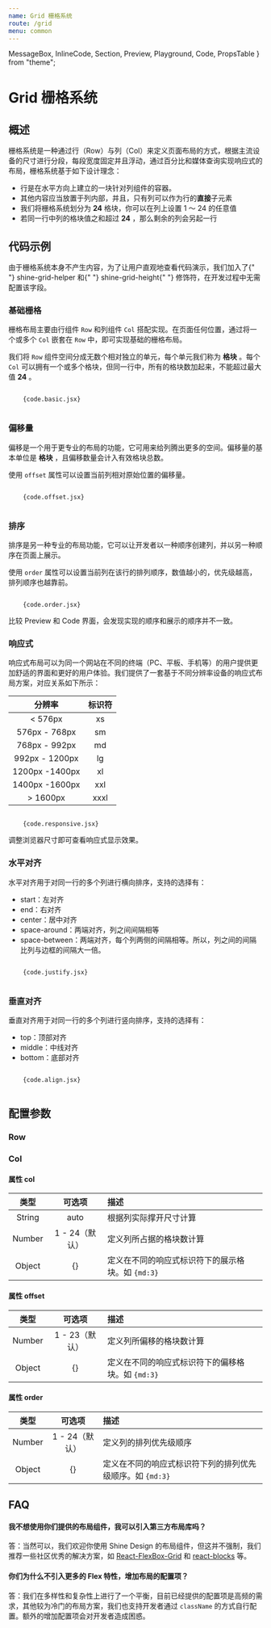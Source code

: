 ```yaml
---
name: Grid 栅格系统
route: /grid
menu: common
---
```


  MessageBox,
  InlineCode,
  Section,
  Preview,
  Playground,
  Code,
  PropsTable
} from "theme";

# Grid 栅格系统

## 概述

栅格系统是一种通过行（Row）与列（Col）来定义页面布局的方式，根据主流设备的尺寸进行分段，每段宽度固定并且浮动，通过百分比和媒体查询实现响应式的布局，栅格系统基于如下设计理念：

- 行是在水平方向上建立的一块针对列组件的容器。
- 其他内容应当放置于列内部，并且，只有列可以作为行的**直接**子元素
- 我们将栅格系统划分为 **24** 格块，你可以在列上设置 1 ～ 24 的任意值
- 若同一行中列的格块值之和超过 **24** ，那么剩余的列会另起一行

## 代码示例

<MessageBox messageType="info">
  由于栅格系统本身不产生内容，为了让用户直观地查看代码演示，我们加入了{" "}
  <InlineCode>shine-grid-helper</InlineCode> 和{" "}
  <InlineCode>shine-grid-height</InlineCode>{" "}
  修饰符，在开发过程中无需配置该字段。
</MessageBox>

### 基础栅格

栅格布局主要由行组件 `Row` 和列组件 `Col` 搭配实现。在页面任何位置，通过将一个或多个 `Col` 嵌套在 `Row` 中，即可实现基础的栅格布局。

我们将 `Row` 组件空间分成无数个相对独立的单元，每个单元我们称为 **格块** 。每个 `Col` 可以拥有一个或多个格块，但同一行中，所有的格块数加起来，不能超过最大值 **24** 。

<Section>
  <Preview>
    <Playground>
       <JsxParser {...code.basic} />
    </Playground>

  </Preview>
  <Code>
    {code.basic.jsx}
  </Code>
</Section>

### 偏移量

偏移是一个用于更专业的布局的功能，它可用来给列腾出更多的空间。偏移量的基本单位是 **格块** ，且偏移数量会计入有效格块总数。

使用 `offset` 属性可以设置当前列相对原始位置的偏移量。

<Section>
  <Preview>
    <Playground>
       <JsxParser {...code.offset} />
    </Playground>

  </Preview>
  <Code>
    {code.offset.jsx}
  </Code>
</Section>

### 排序

排序是另一种专业的布局功能，它可以让开发者以一种顺序创建列，并以另一种顺序在页面上展示。

使用 `order` 属性可以设置当前列在该行的排列顺序，数值越小的，优先级越高，排列顺序也越靠前。

<Section>
  <Preview>
    <Playground>
       <JsxParser {...code.order} />
    </Playground>

  </Preview>
  <Code>
    {code.order.jsx}
  </Code>
</Section>

<MessageBox messageType="info">
  比较 Preview 和 Code 界面，会发现实现的顺序和展示的顺序并不一致。
</MessageBox>

### 响应式

响应式布局可以为同一个网站在不同的终端（PC、平板、手机等）的用户提供更加舒适的界面和更好的用户体验。我们提供了一套基于不同分辨率设备的响应式布局方案，对应关系如下所示：

|     分辨率     | 标识符 |
| :------------: | :----: |
|    < 576px     |   xs   |
| 576px - 768px  |   sm   |
| 768px - 992px  |   md   |
| 992px - 1200px |   lg   |
| 1200px -1400px |   xl   |
| 1400px -1600px |  xxl   |
|    > 1600px    |  xxxl  |

<Section>
  <Preview>
    <Playground>
       <JsxParser {...code.responsive} />
    </Playground>

  </Preview>
  <Code>
    {code.responsive.jsx}
  </Code>
</Section>

<MessageBox messageType="info">
  调整浏览器尺寸即可查看响应式显示效果。
</MessageBox>

### 水平对齐

水平对齐用于对同一行的多个列进行横向排序，支持的选择有：

- start：左对齐
- end：右对齐
- center：居中对齐
- space-around：两端对齐，列之间间隔相等
- space-between：两端对齐，每个列两侧的间隔相等。所以，列之间的间隔比列与边框的间隔大一倍。

<Section>
  <Preview>
    <Playground>
       <JsxParser {...code.justify} />
    </Playground>

  </Preview>
  <Code>
    {code.justify.jsx}
  </Code>
</Section>

### 垂直对齐

垂直对齐用于对同一行的多个列进行竖向排序，支持的选择有：

- top：顶部对齐
- middle：中线对齐
- bottom：底部对齐

<Section>
  <Preview>
    <Playground>
       <JsxParser {...code.align} />
    </Playground>

  </Preview>
  <Code>
    {code.align.jsx}
  </Code>
</Section>

## 配置参数

### Row

<PropsTable of={Row} test="aaa" />

### Col

<PropsTable of={Col} />

#### 属性 col

|  类型  |     可选项     | 描述                                              |
| :----: | :------------: | :------------------------------------------------ |
| String |      auto      | 根据列实际撑开尺寸计算                            |
| Number | 1 - 24（默认） | 定义列所占据的格块数计算                          |
| Object |       {}       | 定义在不同的响应式标识符下的展示格块。如 `{md:3}` |

#### 属性 offset

|  类型  |     可选项     | 描述                                              |
| :----: | :------------: | :------------------------------------------------ |
| Number | 1 - 23（默认） | 定义列所偏移的格块数计算                          |
| Object |       {}       | 定义在不同的响应式标识符下的偏移格块。如 `{md:3}` |

#### 属性 order

|  类型  |     可选项     | 描述                                                      |
| :----: | :------------: | :-------------------------------------------------------- |
| Number | 1 - 24（默认） | 定义列的排列优先级顺序                                    |
| Object |       {}       | 定义在不同的响应式标识符下列的排列优先级顺序。如 `{md:3}` |

## FAQ

#### 我不想使用你们提供的布局组件，我可以引入第三方布局库吗？

答：当然可以，我们欢迎你使用 Shine Design 的布局组件，但这并不强制，我们推荐一些社区优秀的解决方案，如 [React-FlexBox-Grid](http://roylee0704.github.io/react-flexbox-grid/) 和 [react-blocks](https://github.com/whoisandy/react-blocks/) 等。

#### 你们为什么不引入更多的 Flex 特性，增加布局的配置项？

答：我们在多样性和复杂性上进行了一个平衡，目前已经提供的配置项是高频的需求，其他较为冷门的布局方案，我们也支持开发者通过 `className` 的方式自行配置。额外的增加配置项会对开发者造成困惑。
